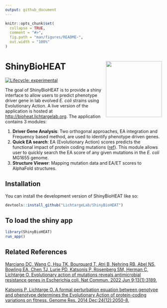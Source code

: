 ```yaml
---
output: github_document
---
```


<!-- README.md is generated from README.Rmd. Please edit that file -->

```r
knitr::opts_chunk$set(
  collapse = TRUE,
  comment = "#>",
  fig.path = "man/figures/README-",
  out.width = "100%"
)
```

# ShinyBioHEAT <img src='inst/app/www/favicon.ico' align="right" height="180" >

<!-- badges: start -->
[![Lifecycle: experimental](https://img.shields.io/badge/lifecycle-experimental-orange.svg)](https://lifecycle.r-lib.org/articles/stages.html#experimental)
<!-- badges: end -->

The goal of ShinyBioHEAT is to provide a shiny interface to allow users to predict phenotype driver gene in lab evolved *E. coli* strains using Evolutionary Action. A live version of the application is hosted at [http://bioheat.lichtargelab.org](http://bioheat.lichtargelab.org).
The application contains 3 modules:

1. **Driver Gene Analysis**: Two orthogonal approaches, EA integration and Frequency based method, are used to identify phenotype driven genes.
2. **Quick EA search**: EA (Evolutionary Action) scores predicts the functional impact of protein coding mutations ([ref](https://genome.cshlp.org/content/24/12/2050.long)). This module allows user to quickly search the EA score of any given mutations in the *E. coli* MG1655 genome.
3. **Structure Viewer**: Mapping mutation data and EA/ET scores to AlphaFold structures.

## Installation

You can install the development version of ShinyBioHEAT like so:

```r
devtools::install_github("LichtargeLab/ShinyBioHEAT")
```

## To load the shiny app

```r
library(ShinyBioHEAT)
run_app()
```

## Related References

[Marciano DC, Wang C, Hsu TK, Bourquard T, Atri B, Nehring RB, Abel NS, Bowling EA, Chen TJ, Lurie PD, Katsonis P, Rosenberg SM, Herman C, Lichtarge O. Evolutionary action of mutations reveals antimicrobial resistance genes in Escherichia coli. Nat Commun. 2022 Jun 9;13(1):3189.](https://www.nature.com/articles/s41467-022-30889-1)

[Katsonis P, Lichtarge O. A formal perturbation equation between genotype and phenotype determines the Evolutionary Action of protein-coding variations on fitness. Genome Res. 2014 Dec;24(12):2050-8.](https://genome.cshlp.org/content/24/12/2050.long)
